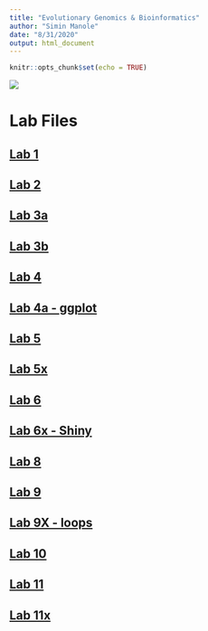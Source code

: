 ```yaml
---
title: "Evolutionary Genomics & Bioinformatics"
author: "Simin Manole"
date: "8/31/2020"
output: html_document
---
```

```r
knitr::opts_chunk$set(echo = TRUE)
```
![](icon.png)

# Lab Files

## [Lab 1](labs/lab1_SM.html)

## [Lab 2](labs/lab2.html)

## [Lab 3a](labs/Lab3A.html)

## [Lab 3b](labs/Lab3B.html)

## [Lab 4](labs/lab4.html)

## [Lab 4a - ggplot](labs/lab4_ggplot2.html)

## [Lab 5](labs/lab5.html)

## [Lab 5x](labs/lab5x.html)

## [Lab 6](labs/lab6.html)

## [Lab 6x - Shiny](labs/lab6x.html)

## [Lab 8](labs/lab8.html)

## [Lab 9](labs/lab9a.html)

## [Lab 9X - loops](labs/lab9x.html)

## [Lab 10](labs/lab10.html)

## [Lab 11](labs/lab11.html)

## [Lab 11x](labs/lab11x.html)